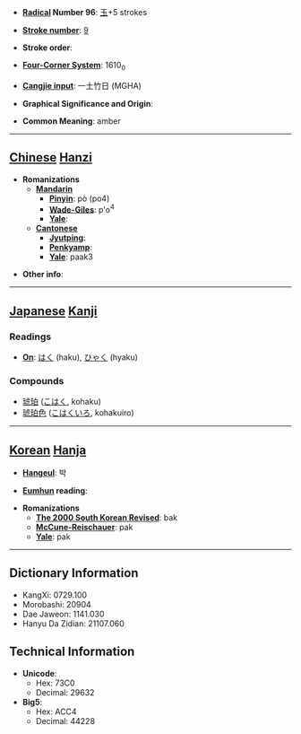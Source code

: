 * '''[[Wiktionary:Chinese radical index| Radical]] Number 96''': [[Wiktionary:Chinese radical index 玉|玉]]+5 strokes

* '''[[Wiktionary:Chinese total strokes index|Stroke number]]''': [[Wiktionary:Chinese total strokes index 9|9]]

* '''Stroke order''': 

* '''[[Wiktionary:Chinese four corner index|Four-Corner System]]''': 1610<sub>0</sub>

* '''[[Wiktionary:Chinese Cangjie index|Cangjie input]]''': 一土竹日 (MGHA)

* '''Graphical Significance and Origin''': 

* '''Common Meaning''': amber

----

== [[Chinese]] [[Hanzi]] ==

* '''Romanizations'''
** '''[[Mandarin]]'''
*** '''[[Pinyin]]''': pò (po4)
*** '''[[Wade-Giles]]''': p'o<sup>4</sup>
*** '''[[Yale]]''': 
** '''[[Cantonese]]'''
*** '''[[Jyutping]]''':
*** '''[[Penkyamp]]''': 
*** '''[[Yale]]''': paak3

* '''Other info''': 

----

== [[Japanese]] [[Kanji]] ==

===Readings===
* '''[[On]]''': [[はく]] (haku), [[ひゃく]] (hyaku)
===Compounds===
*[[琥珀]] ([[こはく]], kohaku)
*[[琥珀色]] ([[こはくいろ]], kohakuiro)
----

== [[Korean]] [[Hanja]] ==

* '''[[Hangeul]]''': 박

* '''[[Eumhun]] reading''': 

* '''Romanizations'''
** '''[[The 2000 South Korean Revised Romanization|The 2000 South Korean Revised]]''': bak
** '''[[McCune-Reischauer]]''': pak
** '''[[Yale]]''': pak

----

== Dictionary Information ==

* KangXi: 0729.100
* Morobashi: 20904
* Dae Jaweon: 1141.030
* Hanyu Da Zidian: 21107.060

== Technical Information ==

* '''Unicode''':
** Hex: 73C0
** Decimal: 29632
* '''Big5''':
** Hex: ACC4
** Decimal: 44228